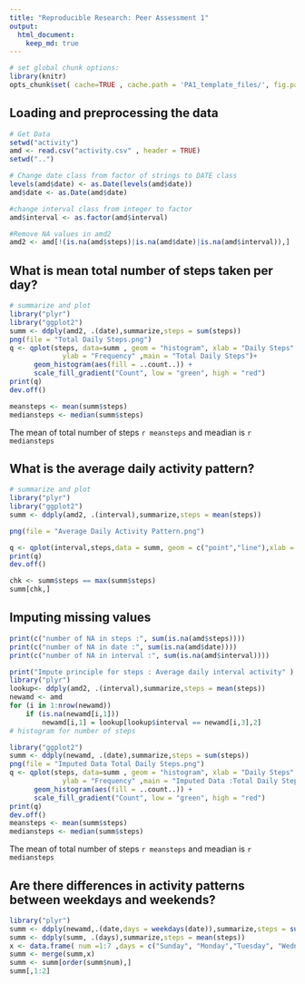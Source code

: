 ```yaml
---
title: "Reproducible Research: Peer Assessment 1"
output: 
  html_document:
    keep_md: true
---
```

```r
# set global chunk options: 
library(knitr)
opts_chunk$set( cache=TRUE , cache.path = 'PA1_template_files/', fig.path='PA1_template_files/figure-html/') 
```

## Loading and preprocessing the data

```r
# Get Data
setwd("activity")
amd <- read.csv("activity.csv" , header = TRUE)
setwd("..")

# Change date class from factor of strings to DATE class  
levels(amd$date) <- as.Date(levels(amd$date))
amd$date <- as.Date(amd$date)

#change interval class from integer to factor
amd$interval <- as.factor(amd$interval)

#Remove NA values in amd2
amd2 <- amd[!(is.na(amd$steps)|is.na(amd$date)|is.na(amd$interval)),]
```

## What is mean total number of steps taken per day?

```r


# summarize and plot
library("plyr")
library("ggplot2")
summ <- ddply(amd2, .(date),summarize,steps = sum(steps))
png(file = "Total Daily Steps.png")
q <- qplot(steps, data=summ , geom = "histogram", xlab = "Daily Steps" , 
             ylab = "Frequency" ,main = "Total Daily Steps")+
      geom_histogram(aes(fill = ..count..)) + 
      scale_fill_gradient("Count", low = "green", high = "red")
print(q)
dev.off()

meansteps <- mean(summ$steps)
mediansteps <- median(summ$steps)
```
The mean of total number of steps `r meansteps` and meadian is `r mediansteps`

## What is the average daily activity pattern?
```r
# summarize and plot
library("plyr")
library("ggplot2")
summ <- ddply(amd2, .(interval),summarize,steps = mean(steps))

png(file = "Average Daily Activity Pattern.png")

q <- qplot(interval,steps,data = summ, geom = c("point","line"),xlab = "Daily Time Interval",ylab ="Average steps", main= "Average Daily Activity Pattern")
print(q)
dev.off()

chk <- summ$steps == max(summ$steps)
summ[chk,]

```
## Imputing missing values

```r
print(c("number of NA in steps :", sum(is.na(amd$steps))))
print(c("number of NA in date :", sum(is.na(amd$date))))
print(c("number of NA in interval :", sum(is.na(amd$interval))))

print("Impute principle for steps : Average daily interval activity" )
library("plyr")
lookup<- ddply(amd2, .(interval),summarize,steps = mean(steps))
newamd <- amd
for (i in 1:nrow(newamd))
    if (is.na(newamd[i,1]))
        newamd[i,1] = lookup[lookup$interval == newamd[i,3],2]
# histogram for number of steps

library("ggplot2")
summ <- ddply(newamd, .(date),summarize,steps = sum(steps))
png(file = "Imputed Data Total Daily Steps.png")
q <- qplot(steps, data=summ , geom = "histogram", xlab = "Daily Steps" , 
             ylab = "Frequency" ,main = "Imputed Data :Total Daily Steps")+
      geom_histogram(aes(fill = ..count..)) + 
      scale_fill_gradient("Count", low = "green", high = "red")
print(q)
dev.off()
meansteps <- mean(summ$steps)
mediansteps <- median(summ$steps)

```
The mean of total number of steps `r meansteps` and meadian is `r mediansteps`

## Are there differences in activity patterns between weekdays and weekends?
```r
library("plyr")
summ <- ddply(newamd,.(date,days = weekdays(date)),summarize,steps = sum(steps))
summ <- ddply(summ, .(days),summarize,steps = mean(steps))
x <- data.frame( num =1:7 ,days = c("Sunday", "Monday","Tuesday", "Wednesday", "Thursday", "Friday", "Saturday"))
summ <- merge(summ,x)
summ <- summ[order(summ$num),]
summ[,1:2]


```

